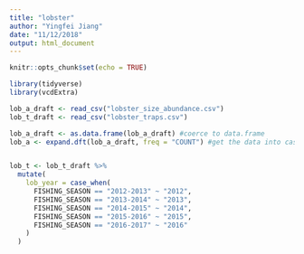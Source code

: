 ```yaml
---
title: "lobster"
author: "Yingfei Jiang"
date: "11/12/2018"
output: html_document
---
```


```r
knitr::opts_chunk$set(echo = TRUE)
```

```r

library(tidyverse)
library(vcdExtra)

lob_a_draft <- read_csv("lobster_size_abundance.csv")
lob_t_draft <- read_csv("lobster_traps.csv")

```

```r

lob_a_draft <- as.data.frame(lob_a_draft) #coerce to data.frame
lob_a <- expand.dft(lob_a_draft, freq = "COUNT") #get the data into case format


lob_t <- lob_t_draft %>% 
  mutate(
    lob_year = case_when(
      FISHING_SEASON == "2012-2013" ~ "2012",
      FISHING_SEASON == "2013-2014" ~ "2013",
      FISHING_SEASON == "2014-2015" ~ "2014",
      FISHING_SEASON == "2015-2016" ~ "2015",
      FISHING_SEASON == "2016-2017" ~ "2016"
    )
  )

```

